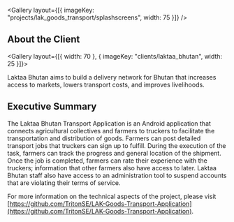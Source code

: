 
<Gallery layout={[{ imageKey: "projects/lak_goods_transport/splashscreens", width: 75 }]} />

## About the Client

<Gallery layout={[{ width: 70 }, { imageKey: "clients/laktaa_bhutan", width: 25 }]}>

Laktaa Bhutan aims to build a delivery network for Bhutan that increases access to markets, lowers transport costs, and improves livelihoods.

</Gallery>

## Executive Summary

The Laktaa Bhutan Transport Application is an Android application that connects agricultural collectives and farmers to truckers to facilitate the transportation and distribution of goods. Farmers can post detailed transport jobs that truckers can sign up to fulfill. During the execution of the task, farmers can track the progress and general location of the shipment. Once the job is completed, farmers can rate their experience with the truckers; information that other farmers also have access to later. Laktaa Bhutan staff also have access to an administration tool to suspend accounts that are violating their terms of service.

For more information on the technical aspects of the project, please visit [https://github.com/TritonSE/LAK-Goods-Transport-Application](https://github.com/TritonSE/LAK-Goods-Transport-Application).
